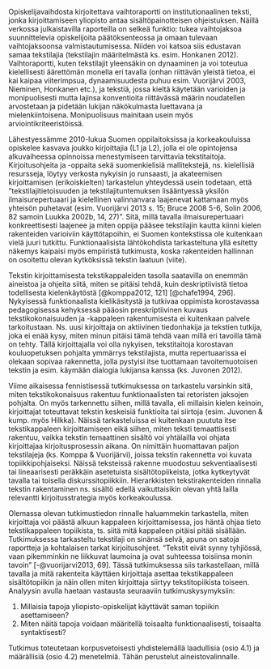 ﻿

Opiskelijavaihdosta kirjoitettava vaihtoraportti on institutionaalinen teksti, jonka kirjoittamiseen yliopisto antaa sisältöpainotteisen ohjeistuksen. Näillä verkossa julkaistavilla raporteilla on selkeä funktio: tukea vaihtojaksoa suunnittelevia opiskelijoita päätöksenteossa ja omaan tulevaan vaihtojaksoonsa valmistautumisessa. Niiden voi katsoa siis edustavan samaa tekstilajia (tekstilajin määritelmästä ks. esim. Honkanen 2012). Vaihtoraportti, kuten tekstilajit yleensäkin on dynaaminen ja voi toteutua kielellisesti äärettömän monella eri tavalla (onhan riittävän yleistä tietoa, ei kai kaipaa viiterimpsua, dynaamisuudesta puhuu esim. Vuorijärvi 2003, Nieminen, Honkanen etc.), ja tekstiä, jossa kieltä käytetään varioiden ja monipuolisesti mutta lajinsa konventioita riittävässä määrin noudatellen arvostetaan ja pidetään lukijan näkökulmasta luettavana ja mielenkiintoisena. Monipuolisuus mainitaan usein myös arviointikriteeristöissä.

Lähestyessämme 2010-lukua Suomen oppilaitoksissa ja korkeakouluissa opiskelee kasvava joukko kirjoittajia (L1 ja L2), jolla ei ole opintojensa alkuvaiheessa opinnoissa menestymiseen tarvittavia tekstitaitoja.  Kirjoitusohjeita ja -oppaita sekä suomenkielisiä mallitekstejä, ns. kielellisiä resursseja, löytyy verkosta nykyisin jo runsaasti, ja akateemisen kirjoittamisen (erikoiskielten) tarkastelun yhteydessä usein todetaan, että ”tekstilajitietoisuuden ja tekstilajituntemuksen lisääntyessä yksilön ilmaisurepertuaari ja kielellinen valinnanvara laajenevat kattamaan myös yhteisön puhetavat (esim. Vuorijärvi 2013 s. 15; Bruce 2008 5-6, Solin 2006, 82 samoin Luukka 2002b, 14, 27)”.  Sitä, millä tavalla ilmaisurepertuaari konkreettisesti laajenee ja miten oppija pääsee tekstilajin kautta kiinni kielen rakenteiden varioiviin käyttötapoihin, ei Suomen kontekstissa ole kuitenkaan vielä juuri tutkittu. Funktionaalisista lähtökohdista tarkasteltuna yllä esitetty näkemys kaipaisi myös empiiristä tutkimusta, koska rakenteiden hallinnan on osoitettu olevan kytköksissä tekstin laatuun (viite). 

Tekstin kirjoittamisesta tekstikappaleiden tasolla saatavilla on enemmän aineistoa ja ohjeita siitä, miten se pitäisi tehdä, kuin deskriptiivistä tietoa todellisesta kielenkäytöstä [@komppa2012, 121] [@chafe1994, 296].  Nykyisessä funktionaalista kielikäsitystä ja tutkivaa oppimista korostavassa pedagogisessa kehyksessä pääosin preskriptiivinen kuvaus tekstikokonaisuuden ja -kappaleen rakentumisesta ei kuitenkaan palvele tarkoitustaan. Ns. uusi kirjoittaja on aktiivinen tiedonhakija ja tekstien tutkija, joka ei enää kysy, miten minun pitäisi tämä tehdä vaan millä eri tavoilla tämä on tehty. Tällä kirjoittajalla voi olla nykyisen, tekstitaitoja korostavan kouluopetuksen pohjalta ymmärrys tekstilajista, mutta repertuaarissa ei olekaan sopivaa rakennetta, jolla pystyisi itse tuottamaan tavoitemuotoisen tekstin ja esim. käymään dialogia lukijansa kanssa (ks. Juvonen 2012). 

Viime aikaisessa fennistisessä tutkimuksessa on tarkastelu varsinkin sitä, miten tekstikokonaisuus rakentuu funktionaalisten tai retoristen jaksojen pohjalta. On myös tarkennettu siihen, millä tavalla, eli millaisin kielen keinoin, kirjoittajat toteuttavat tekstin keskeisiä funktioita tai siirtoja (esim. Juvonen & kump. myös Hilkka). Näissä tarkasteluissa ei kuitenkaan puututa itse tekstikappaleen kirjoittamiseen eikä siihen, miten teksti temaattisesti rakentuu, vaikka tekstin temaattinen sisältö voi yhtälailla voi ohjata kirjoittajaa kirjoitusprosessin aikana. On nimittäin huomattavan paljon tekstilajeja (ks. Komppa & Vuorijärvi), joissa tekstin rakennetta voi kuvata topiikkipohjaiseksi. Näissä teksteissä rakenne muodostuu sekventiaalisesti tai lineaarisesti peräkkäin asetetuista sisältötopiikeista, jotka kytkeytyvät tavalla tai toisella diskurssitopiikkiin. Hierarkkisten tekstirakenteiden rinnalla tekstin rakentaminen ns. sisältö edellä vaikuttaisikin olevan yhtä lailla relevantti kirjoitusstrategia myös korkeakoulussa.

Olemassa olevan tutkimustiedon rinnalle haluammekin tarkastella, miten kirjoittaja voi päästä alkuun kappaleen kirjoittamisessa, jos häntä ohjaa tieto tekstikappaleen topiikista, ts. siitä mitä kappaleen pitäisi pitää sisällään. Tutkimuksessa tarkasteltu tekstilaji on sinänsä selvä, apuna on satoja raportteja ja kohtalaisen tarkat kirjoitusohjeet. "Tekstit eivät synny tyhjiössä, vaan pikemminkin ne liikkuvat laumoina ja ovat suhteessa toisiinsa monin tavoin" [-@vuorijarvi2013, 69]. Tässä tutkimuksessa siis tarkastellaan, millä tavalla ja mitä rakenteita käyttäen kirjoittaja asettaa tekstikappaleen sisältötopiikin ja näin ollen miten kirjoittaja siirtyy tekstitopiikista toiseen. 
Analyysin avulla haetaan vastausta seuraaviin tutkimuskysymyksiin: 

1) Millaisia tapoja yliopisto-opiskelijat käyttävät saman topiikin asettamiseen?
2) Miten näitä tapoja voidaan määritellä toisaalta funktionaalisesti, toisaalta syntaktisesti?

Tutkimus toteutetaan korpusvetoisesti yhdistelemällä laadullisia (osio 4.1) ja määrällisiä (osio 4.2)
menetelmiä. Tähän perustelut aineistovalinnalle.
